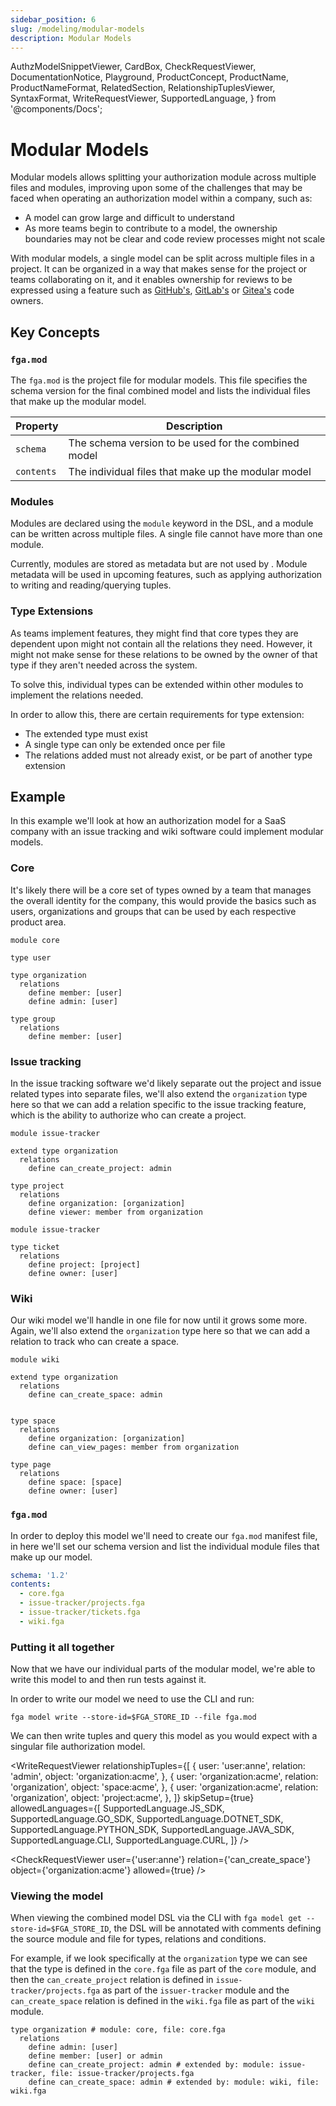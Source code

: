 ```yaml
---
sidebar_position: 6
slug: /modeling/modular-models
description: Modular Models
---
```


  AuthzModelSnippetViewer,
  CardBox,
  CheckRequestViewer,
  DocumentationNotice,
  Playground,
  ProductConcept,
  ProductName,
  ProductNameFormat,
  RelatedSection,
  RelationshipTuplesViewer,
  SyntaxFormat,
  WriteRequestViewer,
  SupportedLanguage,
} from '@components/Docs';

# Modular Models

<DocumentationNotice />

Modular models allows splitting your authorization module across multiple files and modules, improving upon some of the challenges that may be faced when operating an authorization model within a company, such as:

- A model can grow large and difficult to understand
- As more teams begin to contribute to a model, the ownership boundaries may not be clear and code review processes might not scale

With modular models, a single model can be split across multiple files in a project. It can be organized in a way that makes sense for the project or teams collaborating on it, and it enables ownership for reviews to be expressed using a feature such as [GitHub's](https://docs.github.com/en/repositories/managing-your-repositorys-settings-and-features/customizing-your-repository/about-code-owners), [GitLab's](https://docs.gitlab.com/ee/user/project/codeowners/) or [Gitea's](https://docs.gitea.com/usage/code-owners) code owners.

## Key Concepts

### `fga.mod`

The `fga.mod` is the project file for modular models. This file specifies the schema version for the final combined model and lists the individual files that make up the modular model.

| Property | Description |
| -------- | -------- | 
| `schema` | The schema version to be used for the combined model |
| `contents` | The individual files that make up the modular model |

### Modules

Modules are declared using the `module` keyword in the DSL, and a module can be written across multiple files. A single file cannot have more than one module.

Currently, modules are stored as metadata but are not used by <ProductName format={ProductNameFormat.ShortForm}/>. Module metadata will be used in upcoming features, such as applying authorization to writing and reading/querying tuples.

### Type Extensions

As teams implement features, they might find that core types they are dependent upon might not contain all the relations they need. However, it might not make sense for these relations to be owned by the owner of that type if they aren't needed across the system.

To solve this, individual types can be extended within other modules to implement the relations needed.

In order to allow this, there are certain requirements for type extension:

- The extended type must exist
- A single type can only be extended once per file
- The relations added must not already exist, or be part of another type extension

## Example

In this example we'll look at how an authorization model for a SaaS company with an issue tracking and wiki software could implement modular models.

### Core

It's likely there will be a core set of types owned by a team that manages the overall identity for the company, this would provide the basics such as users, organizations and groups that can be used by each respective product area.

```dsl.openfga
module core

type user

type organization
  relations
    define member: [user]
    define admin: [user]

type group
  relations
    define member: [user]
```

### Issue tracking

In the issue tracking software we'd likely separate out the project and issue related types into separate files, we'll also extend the `organization` type here so that we can add a relation specific to the issue tracking feature, which is the ability to authorize who can create a project.

```dsl.openfga
module issue-tracker

extend type organization
  relations
    define can_create_project: admin

type project
  relations
    define organization: [organization]
    define viewer: member from organization
```

```dsl.openfga
module issue-tracker

type ticket
  relations
    define project: [project]
    define owner: [user]
```

### Wiki

Our wiki model we'll handle in one file for now until it grows some more. Again, we'll also extend the `organization` type here so that we can add a relation to track who can create a space.

```dsl.openfga
module wiki

extend type organization
  relations
    define can_create_space: admin


type space
  relations
    define organization: [organization]
    define can_view_pages: member from organization

type page
  relations
    define space: [space]
    define owner: [user]
```

### `fga.mod`

In order to deploy this model we'll need to create our `fga.mod` manifest file, in here we'll set our schema version and list the individual module files that make up our model.

```yaml
schema: '1.2'
contents:
  - core.fga
  - issue-tracker/projects.fga
  - issue-tracker/tickets.fga
  - wiki.fga
```

### Putting it all together

Now that we have our individual parts of the modular model, we're able to write this model to <ProductName format={ProductNameFormat.ShortForm}/> and then run tests against it.

In order to write our model we need to use the CLI and run:

```shell
fga model write --store-id=$FGA_STORE_ID --file fga.mod
```

We can then write tuples and query this model as you would expect with a singular file authorization model.

<WriteRequestViewer
  relationshipTuples={[
    {
      user: 'user:anne',
      relation: 'admin',
      object: 'organization:acme',
    },
    {
      user: 'organization:acme',
      relation: 'organization',
      object: 'space:acme',
    },
    {
      user: 'organization:acme',
      relation: 'organization',
      object: 'project:acme',
    },
  ]}
  skipSetup={true}
  allowedLanguages={[
    SupportedLanguage.JS_SDK,
    SupportedLanguage.GO_SDK,
    SupportedLanguage.DOTNET_SDK,
    SupportedLanguage.PYTHON_SDK,
    SupportedLanguage.JAVA_SDK,
    SupportedLanguage.CLI,
    SupportedLanguage.CURL,
  ]}
/>

<CheckRequestViewer user={'user:anne'} relation={'can_create_space'} object={'organization:acme'} allowed={true} />

### Viewing the model

When viewing the combined model DSL via the CLI with `fga model get --store-id=$FGA_STORE_ID`, the DSL will be annotated with comments defining the source module and file for types, relations and conditions.

For example, if we look specifically at the `organization` type we can see that the type is defined in the `core.fga` file as part of the `core` module, and then the `can_create_project` relation is defined in `issue-tracker/projects.fga` as part of the `issuer-tracker` module and the `can_create_space` relation is defined in the `wiki.fga` file as part of the `wiki` module.

```dsl.openfga
type organization # module: core, file: core.fga
  relations
    define admin: [user]
    define member: [user] or admin
    define can_create_project: admin # extended by: module: issue-tracker, file: issue-tracker/projects.fga
    define can_create_space: admin # extended by: module: wiki, file: wiki.fga
```
